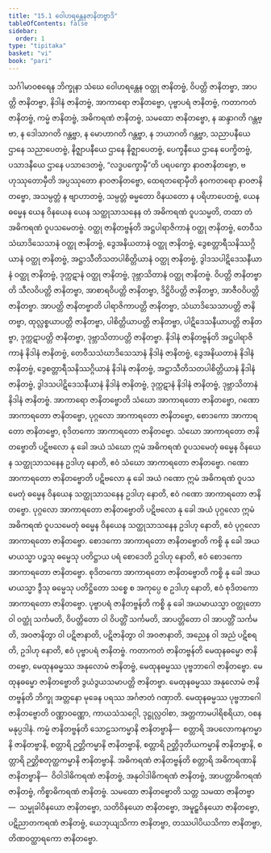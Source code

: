 ```yaml
---
title: "15.1 ဝေါဟရန္တေနဇာနိတဗ္ဗာဒိ"
tableOfContents: false
sidebar:
  order: 1
type: "tipitaka"
basket: "vi"
book: "pari"
---
```



<DynamicBreadcrumb />

<Division number="368" book="pari" e="ch" v="5" p="290">

<Paragraph number="1836" book="pari">
သင်္ဂါမာဝစရေန ဘိက္ခုနာ သံဃေ ဝေါဟရန္တေန ဝတ္ထု ဇာနိတဗ္ဗံ, ဝိပတ္တိ ဇာနိတဗ္ဗာ, အာပတ္တိ ဇာနိတဗ္ဗာ, နိဒါနံ ဇာနိတဗ္ဗံ, အာကာရော ဇာနိတဗ္ဗော, ပုဗ္ဗာပရံ ဇာနိတဗ္ဗံ, ကတာကတံ ဇာနိတဗ္ဗံ, ကမ္မံ ဇာနိတဗ္ဗံ, အဓိကရဏံ ဇာနိတဗ္ဗံ, သမထော ဇာနိတဗ္ဗော, န ဆန္ဒာဂတိ ဂန္တဗ္ဗာ, န ဒေါသာဂတိ ဂန္တဗ္ဗာ, န မောဟာဂတိ ဂန္တဗ္ဗာ, န ဘယာဂတိ ဂန္တဗ္ဗာ, သညာပနီယေ ဌာနေ သညာပေတဗ္ဗံ, နိဇ္ဈာပနီယေ ဌာနေ နိဇ္ဈာပေတဗ္ဗံ, ပေက္ခနီယေ ဌာနေ ပေက္ခိတဗ္ဗံ, ပသာဒနီယေ ဌာနေ ပသာဒေတဗ္ဗံ, “လဒ္ဓပက္ခောမှီ”တိ ပရပက္ခော နာဝဇာနိတဗ္ဗော, ဗဟုဿုတောမှီတိ အပ္ပဿုတော နာဝဇာနိတဗ္ဗော, ထေရတရောမှီတိ နဝကတရော နာဝဇာနိတဗ္ဗော, အသမ္ပတ္တံ န ဗျာဟာတဗ္ဗံ, သမ္ပတ္တံ ဓမ္မတော ဝိနယတော န ပရိဟာပေတဗ္ဗံ, ယေန ဓမ္မေန ယေန ဝိနယေန ယေန သတ္ထုသာသနေန တံ အဓိကရဏံ ဝူပသမ္မတိ, တထာ တံ အဓိကရဏံ ဝူပသမေတဗ္ဗံ.
</Paragraph>

</Division>
<Division number="369" book="pari" e="ch" v="5" p="290">

<Paragraph number="1837" book="pari">
<Emphasis>ဝတ္ထု ဇာနိတဗ္ဗန်</Emphasis>တိ အဋ္ဌပါရာဇိကာနံ ဝတ္ထု ဇာနိတဗ္ဗံ, တေဝီသသံဃာဒိသေသာနံ ဝတ္ထု ဇာနိတဗ္ဗံ, ဒွေအနိယတာနံ ဝတ္ထု ဇာနိတဗ္ဗံ, ဒွေစတ္တာရီသနိဿဂ္ဂိယာနံ ဝတ္ထု ဇာနိတဗ္ဗံ, အဋ္ဌာသီတိသတပါစိတ္တိယာနံ ဝတ္ထု ဇာနိတဗ္ဗံ, ဒွါဒသပါဋိဒေသနီယာနံ ဝတ္ထု ဇာနိတဗ္ဗံ, ဒုက္ကဋာနံ ဝတ္ထု ဇာနိတဗ္ဗံ, ဒုဗ္ဘာသိတာနံ ဝတ္ထု ဇာနိတဗ္ဗံ.
</Paragraph>

</Division>
<Division number="370" book="pari" e="ch" v="5" p="290">

<Paragraph number="1838" book="pari">
<Emphasis>ဝိပတ္တိ ဇာနိတဗ္ဗာ</Emphasis>တိ သီလဝိပတ္တိ ဇာနိတဗ္ဗာ, အာစာရဝိပတ္တိ ဇာနိတဗ္ဗာ, ဒိဋ္ဌိဝိပတ္တိ ဇာနိတဗ္ဗာ, အာဇီဝဝိပတ္တိ ဇာနိတဗ္ဗာ.
</Paragraph>

</Division>
<Division number="371" book="pari" e="ch" v="5" p="290">

<Paragraph number="1839" book="pari">
<Emphasis>အာပတ္တိ ဇာနိတဗ္ဗာ</Emphasis>တိ ပါရာဇိကာပတ္တိ ဇာနိတဗ္ဗာ, သံဃာဒိသေသာပတ္တိ ဇာနိတဗ္ဗာ, ထုလ္လစ္စယာပတ္တိ ဇာနိတဗ္ဗာ, ပါစိတ္တိယာပတ္တိ ဇာနိတဗ္ဗာ, ပါဋိဒေသနီယာပတ္တိ ဇာနိတဗ္ဗာ, ဒုက္ကဋာပတ္တိ ဇာနိတဗ္ဗာ, ဒုဗ္ဘာသိတာပတ္တိ ဇာနိတဗ္ဗာ.
</Paragraph>

</Division>
<Division number="372" book="pari" e="ch" v="5" p="291">

<Paragraph number="1840" book="pari">
<Emphasis>နိဒါနံ</Emphasis> <Emphasis>ဇာနိတဗ္ဗန်</Emphasis>တိ အဋ္ဌပါရာဇိကာနံ နိဒါနံ ဇာနိတဗ္ဗံ, တေဝီသသံဃာဒိသေသာနံ နိဒါနံ ဇာနိတဗ္ဗံ, ဒွေအနိယတာနံ နိဒါနံ ဇာနိတဗ္ဗံ, ဒွေစတ္တာရီသနိဿဂ္ဂိယာနံ နိဒါနံ ဇာနိတဗ္ဗံ, အဋ္ဌာသီတိသတပါစိတ္တိယာနံ နိဒါနံ ဇာနိတဗ္ဗံ, ဒွါဒသပါဋိဒေသနီယာနံ နိဒါနံ ဇာနိတဗ္ဗံ, ဒုက္ကဋာနံ နိဒါနံ ဇာနိတဗ္ဗံ, ဒုဗ္ဘာသိတာနံ နိဒါနံ ဇာနိတဗ္ဗံ.
</Paragraph>

</Division>
<Division number="373" book="pari" e="ch" v="5" p="291">

<Paragraph number="1841" book="pari">
<Emphasis>အာကာရော ဇာနိတဗ္ဗော</Emphasis>တိ သံဃော အာကာရတော ဇာနိတဗ္ဗော, ဂဏော အာကာရတော ဇာနိတဗ္ဗော, ပုဂ္ဂလော အာကာရတော ဇာနိတဗ္ဗော, စောဒကော အာကာရတော ဇာနိတဗ္ဗော, စုဒိတကော အာကာရတော ဇာနိတဗ္ဗော. <Emphasis>သံဃော အာကာရတော ဇာနိတဗ္ဗော</Emphasis>တိ ပဋိဗလော နု ခေါ အယံ သံဃော ဣမံ အဓိကရဏံ ဝူပသမေတုံ ဓမ္မေန ဝိနယေန သတ္ထုသာသနေန ဥဒါဟု နောတိ, ဧဝံ သံဃော အာကာရတော ဇာနိတဗ္ဗော. <Emphasis>ဂဏော အာကာရတော ဇာနိတဗ္ဗော</Emphasis>တိ ပဋိဗလော နု ခေါ အယံ ဂဏော ဣမံ အဓိကရဏံ ဝူပသမေတုံ ဓမ္မေန ဝိနယေန သတ္ထုသာသနေန ဥဒါဟု နောတိ, ဧဝံ ဂဏော အာကာရတော ဇာနိတဗ္ဗော. <Emphasis>ပုဂ္ဂလော အာကာရတော ဇာနိတဗ္ဗော</Emphasis>တိ ပဋိဗလော နု ခေါ အယံ ပုဂ္ဂလော ဣမံ အဓိကရဏံ ဝူပသမေတုံ ဓမ္မေန ဝိနယေန သတ္ထုသာသနေန ဥဒါဟု နောတိ, ဧဝံ ပုဂ္ဂလော အာကာရတော ဇာနိတဗ္ဗော. <Emphasis>စောဒကော အာကာရတော ဇာနိတဗ္ဗော</Emphasis>တိ ကစ္စိ နု ခေါ အယမာယသ္မာ ပဉ္စသု ဓမ္မေသု ပတိဋ္ဌာယ ပရံ စောဒေတိ ဥဒါဟု နောတိ, ဧဝံ စောဒကော အာကာရတော ဇာနိတဗ္ဗော. <Emphasis>စုဒိတကော အာကာရတော ဇာနိတဗ္ဗော</Emphasis>တိ ကစ္စိ နု ခေါ အယမာယသ္မာ ဒွီသု ဓမ္မေသု ပတိဋ္ဌိတော သစ္စေ စ အကုပ္ပေ စ ဥဒါဟု နောတိ, ဧဝံ စုဒိတကော အာကာရတော ဇာနိတဗ္ဗော.
</Paragraph>

</Division>
<Division number="374" book="pari" e="ch" v="5" p="291">

<Paragraph number="1842" book="pari">
<Emphasis>ပုဗ္ဗာပရံ ဇာနိတဗ္ဗန်</Emphasis>တိ ကစ္စိ နု ခေါ အယမာယသ္မာ ဝတ္ထုတော ဝါ ဝတ္ထုံ သင်္ကမတိ, ဝိပတ္တိတော ဝါ ဝိပတ္တိံ သင်္ကမတိ, အာပတ္တိတော ဝါ အာပတ္တိံ သင်္ကမတိ, အဝဇာနိတွာ ဝါ ပဋိဇာနာတိ, ပဋိဇာနိတွာ ဝါ အဝဇာနာတိ, အညေန ဝါ အညံ ပဋိစရတိ, ဥဒါဟု နောတိ, ဧဝံ ပုဗ္ဗာပရံ ဇာနိတဗ္ဗံ.
</Paragraph>

</Division>
<Division number="375" book="pari" e="ch" v="5" p="291">

<Paragraph number="1843" book="pari">
<Emphasis>ကတာကတံ ဇာနိတဗ္ဗန်</Emphasis>တိ မေထုနဓမ္မော ဇာနိတဗ္ဗော, မေထုနဓမ္မဿ အနုလောမံ ဇာနိတဗ္ဗံ, မေထုနဓမ္မဿ ပုဗ္ဗဘာဂေါ ဇာနိတဗ္ဗော. <Emphasis>မေထုနဓမ္မော ဇာနိတဗ္ဗော</Emphasis>တိ ဒွယံဒွယသမာပတ္တိ ဇာနိတဗ္ဗာ. <Emphasis>မေထုနဓမ္မဿ အနုလောမံ</Emphasis> <Emphasis>ဇာနိတဗ္ဗန်</Emphasis>တိ ဘိက္ခု အတ္တနော မုခေန ပရဿ အင်္ဂဇာတံ ဂဏှာတိ. <Emphasis>မေထုနဓမ္မဿ ပုဗ္ဗဘာဂေါ ဇာနိတဗ္ဗော</Emphasis>တိ ဝဏ္ဏာဝဏ္ဏော, ကာယသံသဂ္ဂေါ, ဒုဋ္ဌုလ္လဝါစာ, အတ္တကာမပါရိစရိယာ, ဝစနမနုပ္ပဒါနံ.
</Paragraph>

</Division>
<Division number="376" book="pari" e="ch" v="5" p="292">

<Paragraph number="1844" book="pari">
<Emphasis>ကမ္မံ ဇာနိတဗ္ဗန်</Emphasis>တိ သောဠသကမ္မာနိ ဇာနိတဗ္ဗာနိ—  စတ္တာရိ အပလောကနကမ္မာနိ ဇာနိတဗ္ဗာနိ, စတ္တာရိ ဉတ္တိကမ္မာနိ ဇာနိတဗ္ဗာနိ, စတ္တာရိ ဉတ္တိဒုတိယကမ္မာနိ ဇာနိတဗ္ဗာနိ, စတ္တာရိ ဉတ္တိစတုတ္ထကမ္မာနိ ဇာနိတဗ္ဗာနိ.
</Paragraph>

</Division>
<Division number="377" book="pari" e="ch" v="5" p="292">

<Paragraph number="1845" book="pari">
<Emphasis>အဓိကရဏံ ဇာနိတဗ္ဗန်</Emphasis>တိ စတ္တာရိ အဓိကရဏာနိ ဇာနိတဗ္ဗာနိ—  ဝိဝါဒါဓိကရဏံ ဇာနိတဗ္ဗံ, အနုဝါဒါဓိကရဏံ ဇာနိတဗ္ဗံ, အာပတ္တာဓိကရဏံ ဇာနိတဗ္ဗံ, ကိစ္စာဓိကရဏံ ဇာနိတဗ္ဗံ.
</Paragraph>

</Division>
<Division number="378" book="pari" e="ch" v="5" p="292">

<Paragraph number="1846" book="pari">
<Emphasis>သမထော ဇာနိတဗ္ဗော</Emphasis>တိ သတ္တ သမထာ ဇာနိတဗ္ဗာ—  သမ္မုခါဝိနယော ဇာနိတဗ္ဗော, သတိဝိနယော ဇာနိတဗ္ဗော, အမူဠှဝိနယော ဇာနိတဗ္ဗော, ပဋိညာတကရဏံ ဇာနိတဗ္ဗံ, ယေဘုယျသိကာ ဇာနိတဗ္ဗာ, တဿပါပိယသိကာ ဇာနိတဗ္ဗာ, တိဏဝတ္ထာရကော ဇာနိတဗ္ဗော.
</Paragraph>
</Division>